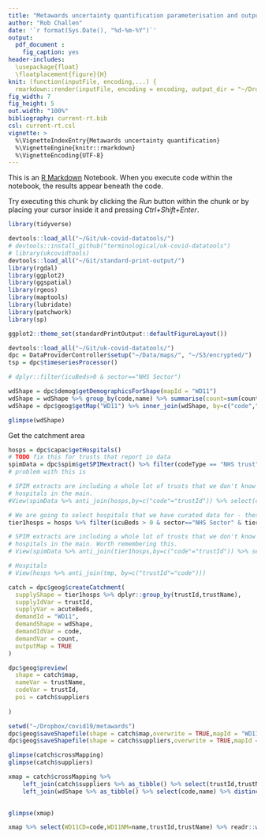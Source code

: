 ```yaml
---
title: "Metawards uncertainty quantification parameterisation and output mapping"
author: "Rob Challen"
date: '`r format(Sys.Date(), "%d-%m-%Y")`'
output: 
  pdf_document :
    fig_caption: yes
header-includes:
  \usepackage{float}
  \floatplacement{figure}{H}
knit: (function(inputFile, encoding,...) {
  rmarkdown::render(inputFile, encoding = encoding, output_dir = "~/Dropbox/covid19/metawards", output_file="metawards-uq-parameters.pdf" })
fig_width: 7
fig_height: 5
out.width: "100%"
bibliography: current-rt.bib
csl: current-rt.csl
vignette: >
  %\VignetteIndexEntry{Metawards uncertainty quantification}
  %\VignetteEngine{knitr::rmarkdown}
  %\VignetteEncoding{UTF-8}
---
```


This is an [R Markdown](http://rmarkdown.rstudio.com) Notebook. When you execute code within the notebook, the results appear beneath the code. 

Try executing this chunk by clicking the *Run* button within the chunk or by placing your cursor inside it and pressing *Ctrl+Shift+Enter*. 
```r
library(tidyverse)

devtools::load_all("~/Git/uk-covid-datatools/")
# devtools::install_github("terminological/uk-covid-datatools")
# library(ukcovidtools)
devtools::load_all("~/Git/standard-print-output/")
library(rgdal)
library(ggplot2)
library(ggspatial)
library(rgeos)
library(maptools)
library(lubridate)
library(patchwork)
library(sp)

ggplot2::theme_set(standardPrintOutput::defaultFigureLayout())

devtools::load_all("~/Git/uk-covid-datatools/")
dpc = DataProviderController$setup("~/Data/maps/", "~/S3/encrypted/")
tsp = dpc$timeseriesProcessor()
```


```r
# dplyr::filter(icuBeds>0 & sector=="NHS Sector")

wdShape = dpc$demog$getDemographicsForShape(mapId = "WD11")
wdShape = wdShape %>% group_by(code,name) %>% summarise(count=sum(count))
wdShape = dpc$geog$getMap("WD11") %>% inner_join(wdShape, by=c("code","name"))

glimpse(wdShape)

```

Get the catchment area

```r
hosps = dpc$capac$getHospitals()
# TODO fix this for trusts that report in data
spimData = dpc$spim$getSPIMextract() %>% filter(codeType == "NHS trust")
# problem with this is 

# SPIM extracts are including a whole lot of trusts that we don't know about - these are community and mental health trusts and specialist
# hospitals in the main.
#View(spimData %>% anti_join(hosps,by=c("code"="trustId")) %>% select(code,codeType,name) %>% distinct())

# We are going to select hospitals that we have curated data for - these are the important ones
tier1hosps = hosps %>% filter(icuBeds > 0 & sector=="NHS Sector" & tier1==TRUE) #%>% semi_join(tmp, by=c("trustId"="code"))

# SPIM extracts are including a whole lot of trusts that we don't know about - these are community and mental health trusts and specialist
# hospitals in the main. Worth remembering this.
# View(spimData %>% anti_join(tier1hosps,by=c("code"="trustId")) %>% select(code,codeType,name) %>% distinct())

# Hospitals 
# View(hosps %>% anti_join(tmp, by=c("trustId"="code")))

catch = dpc$geog$createCatchment(
  supplyShape = tier1hosps %>% dplyr::group_by(trustId,trustName), 
  supplyIdVar = trustId, 
  supplyVar = acuteBeds,
  demandId = "WD11", 
  demandShape = wdShape,
  demandIdVar = code, 
  demandVar = count,
  outputMap = TRUE
)

```

```r
dpc$geog$preview(
  shape = catch$map,
  nameVar = trustName,
  codeVar = trustId,
  poi = catch$suppliers
  
)

setwd("~/Dropbox/covid19/metawards")
dpc$geog$saveShapefile(shape = catch$map,overwrite = TRUE,mapId = "WD11-TRUST")
dpc$geog$saveShapefile(shape = catch$suppliers,overwrite = TRUE,mapId = "WD11-TRUST-SITES")
```

```r
glimpse(catch$crossMapping)
glimpse(catch$suppliers)

xmap = catch$crossMapping %>%
    left_join(catch$suppliers %>% as_tibble() %>% select(trustId,trustName) %>% distinct(), by="trustId") %>%
    left_join(wdShape %>% as_tibble() %>% select(code,name) %>% distinct(), by="code")
  

glimpse(xmap)

xmap %>% select(WD11CD=code,WD11NM=name,trustId,trustName) %>% readr::write_csv("~/Dropbox/covid19/metawards/WD11ToAcuteTrustIncWalesHB.csv")


```